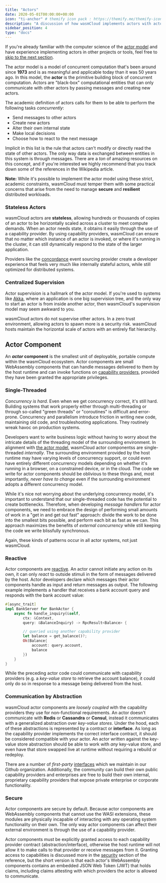 ```yaml
---
title: "Actors"
date: 2020-05-01T00:00:00+00:00
icon: "ti-anchor" # themify icon pack : https://themify.me/themify-icons
description: "A discussion of how wasmCloud implements actors with actor components"
sidebar_position: 4
type: "docs"
---
```


If you're already familiar with the computer science of the
[actor model](https://en.wikipedia.org/wiki/Actor_model)
and have experience implementing actors in other projects or tools,
feel free to [skip to the next section](./actor-component).

The actor model is a model of concurrent computation that's been around since
**1973** and is as meaningful and applicable today than it was 50 years ago.
In this model, the **actor** is the primitive building block
of concurrent computation.
Actors are "black-box" computational entities that can only communicate with
other actors by passing messages and creating new actors.

The academic definition of actors calls for them to be able to perform the following tasks _concurrently_:

* Send messages to other actors
* Create new actors
* Alter their own internal state
* Make local decisions
* Choose how to react to the next message

Implicit in this list is the rule that actors can't modify or directly read the state of other actors. The only way data is exchanged between entities in this system is through messages. There are a _ton_ of amazing resources on this concept, and if you're interested we highly recommend that you track down some of the references in the Wikipedia article.

**Note:** While it's possible to implement the actor model using these strict, academic
constraints, wasmCloud must temper them with some practical concerns that arise
from the need to manage **secure** and **resilient** distributed workloads.

### Stateless Actors
wasmCloud actors are **stateless**, allowing hundreds or thousands of copies
of an actor to be horizontally scaled across a cluster to meet compute demands.
When an actor needs state, it obtains it easily through the use of a capability provider.
By using capability providers, wasmCloud can ensure that no matter
which instance of an actor is invoked, or where it's running in the cluster,
it can still dynamically respond to the state of the larger application.

Providers like the [concordance](https://github.com/cosmonic/concordance) event sourcing provider create a developer experience that feels very much like internally stateful actors, while still optimized for distributed systems.

### Centralized Supervision
Actor supervision is a hallmark of the actor model. If you're used to systems like [Akka](https://akka.io/), where an application is one big supervision tree, and the only way to start an actor is from inside another actor, then wasmCloud's supervision model may seem awkward to you.

wasmCloud actors do not supervise other actors.
In a zero trust environment, allowing actors to spawn more is a security risk.
wasmCloud hosts maintain the horizontal scale of actors with an entirely flat hierarchy.

## Actor Component

An **_actor_ component** is the smallest unit of deployable, portable compute within the wasmCloud ecosystem. Actor components are small WebAssembly components that can handle messages delivered to them by the host runtime and can invoke functions on [capability providers](../capabilities), provided they have been granted the appropriate privileges.

### Single-Threaded

_Concurrency is hard_.
Even when we get concurrency correct, it's still hard. Building systems that work properly either through multi-threading or through so-called "green threads" or "coroutines" is difficult and error-prone. Concurrency and parallelism introduce friction in writing new code, maintaining old code, and troubleshooting applications. They routinely wreak havoc on production systems.

Developers want to write business logic without having to worry about the intricate details of the threading model of the surrounding environment. In alignment with [the actor model](https://en.wikipedia.org/wiki/Actor_model), wasmCloud actor componentss are single-threaded _internally_. The surrounding environment provided by the host runtime may have varying levels of concurrency support, or could even have entirely different concurrency models depending on whether it's running in a browser, on a constrained device, or in the cloud. The code we write for actor components should be oblivious to these things and, most importantly, _never have to change_ even if the surrounding environment adopts a different concurrency model.

While it's nice not worrying about the underlying concurrency model, it's important to understand that our single-threaded code has the potential to create bottlenecks. Therefore, when developing _message handlers_ for actor components, we need to embrace the design of performing small amounts of work in a "get in and get out fast" approach: divide the work to be done into the smallest bits possible, and perform each bit as fast as we can. This approach maximizes the benefits of _external concurrency_ while still keeping the code we write blissfully synchronous.

Again, these kinds of patterns occur in all actor systems, not just wasmCloud.

### Reactive

Actor components are [reactive](https://en.wikipedia.org/wiki/Reactive_programming). An actor cannot initiate any action on its own, it can only _react_ to outside stimuli in the form of messages delivered by the host. Actor developers declare which messages their actor components handle as input and return messages as output. The following example implements a handler that receives a bank account query and responds with the bank account value:

```rust
#[async_trait]
impl BankServer for BankActor {
    async fn handle_inquiry(&self,
        ctx: &Context,
        query: &BalanceInquiry) -> RpcResult<Balance> {

        // queried using another capability provider
        let balance = get_balance()?;
        Ok(Balance{
            account: query.account,
            balance
        })
    }
}
```

While the preceding actor code could communicate with capability providers (e.g. a _key-value store_ to retrieve the account balance), it could only do so in response to a message being delivered from the host.

### Communication by Abstraction

wasmCloud actor components are _loosely coupled_ with the capability providers they use for non-functional requirements. An actor doesn't communicate with **Redis** or **Cassandra** or **Consul**, instead it communicates with a generalized abstraction over _key-value stores_. Under the hood, each of these abstractions is represented by a contract or **interface**. As long as the capability provider implements the correct interface contract, it should be considered compatible with your actor. An actor written against the key-value store abstraction should be able to work with _any_ key-value store, and even have that store swapped live at runtime without requiring a rebuild or redeploy.

There are a number of _first-party_ [interfaces](https://github.com/wasmcloud/interfaces) which we maintain in our Github organization. Additionally, the community can build their own public capability providers and enterprises are free to build their own internal, proprietary capability providers that expose private enterprise or corporate functionality.

### Secure

Actor components are secure by default. Because actor components are WebAssembly components that cannot use the WASI extensions, these modules are physically incapable of interacting with any operating system functionality on their own. The only way actor components can affect their external environment is through the use of a capability provider.

Actor components must be explicitly granted access to each capability provider contract (abstraction/interface), otherwise the host runtime will not allow it to make calls to that provider or receive messages from it. Granting access to capabilities is discussed more in the [security](/docs/production/secure) section of the reference, but the short version is that each actor's WebAssembly components contains an embedded JSON Web Token (JWT) that holds claims, including claims attesting with which providers the actor is allowed to communicate.
